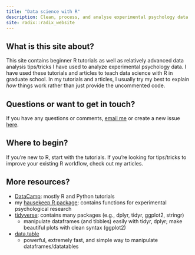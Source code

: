 ```yaml
---
title: "Data science with R"
description: Clean, process, and analyse experimental psychology data
site: radix::radix_website
---
```


## What is this site about? 

This site contains beginner R tutorials as well as relatively advanced data analysis tips/tricks I have used to analyze experimental psychology data. I have used these tutorials and articles to teach data science with R in graduate school. In my tutorials and articles, I usually try my best to explain *how* things work rather than just provide the uncommented code. 

## Questions or want to get in touch?

If you have any questions or comments, [email me](mailto:hauselin@gmail.com) or create a new issue [here](https://github.com/hauselin/rtutorialsite/issues).

## Where to begin?

If you're new to R, start with the tutorials. If you're looking for tips/tricks to improve your existing R workflow, check out my articles.

## More resources?

* [DataCamp](http://datacamp.com/): mostly R and Python tutorials
* my [hausekeep R package](https://hauselin.github.io/hausekeep/): contains functions for experimental psychological research
* [tidyverse](https://www.tidyverse.org/): contains many packages (e.g., dplyr, tidyr, ggplot2, stringr)
    * manipulate dataframes (and tibbles) easily with tidyr, dplyr; make beautiful plots with clean syntax (ggplot2)
* [data.table](https://cran.r-project.org/web/packages/data.table/vignettes/datatable-intro.html)
    * powerful, extremely fast, and simple way to manipulate dataframes/datatables
